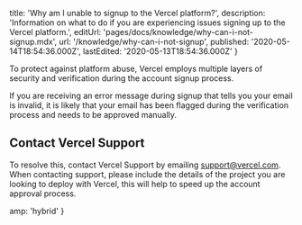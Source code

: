 
  title: 'Why am I unable to signup to the Vercel platform?',
  description:
    'Information on what to do if you are experiencing issues signing up to the Vercel platform.',
  editUrl: 'pages/docs/knowledge/why-can-i-not-signup.mdx',
  url: '/knowledge/why-can-i-not-signup',
  published: '2020-05-14T18:54:36.000Z',
  lastEdited: '2020-05-13T18:54:36.000Z'
}

To protect against platform abuse, Vercel employs multiple layers of security and verification during the account signup process.

If you are receiving an error message during signup that tells you your email is invalid, it is likely that your email has been flagged during the verification process and needs to be approved manually.

## Contact Vercel Support

To resolve this, contact Vercel Support by emailing [support@vercel.com](mailto:support@vercel.com). When contacting support, please include the details of the project you are looking to deploy with Vercel, this will help to speed up the account approval process.


  amp: 'hybrid'
}
